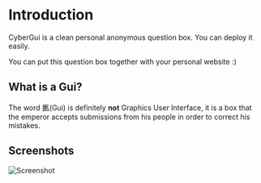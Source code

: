 # Introduction
 
CyberGui is a clean personal anonymous question box. You can deploy it easily.

You can put this question box together with your personal website :)

## What is a Gui?

The word 匭(Gui) is definitely **not** Graphics User Interface, it is a box that the emperor accepts submissions from his people in order to correct his mistakes.

## Screenshots

![Screenshot](./images/img-enus.png)